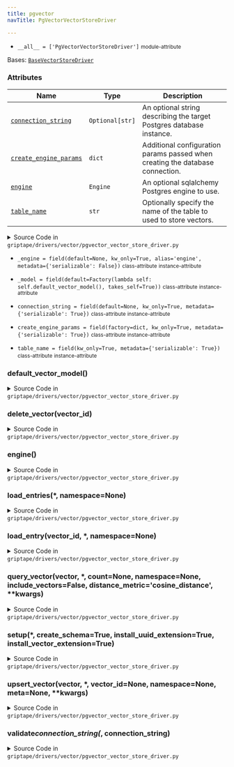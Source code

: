 ```yaml
---
title: pgvector
navTitle: PgVectorVectorStoreDriver

---
```


-   `__all__ = ['PgVectorVectorStoreDriver']` <small>module-attribute</small>  <span id="griptape.drivers.vector.pgvector.__all__"></span> 

<span id="griptape.drivers.vector.pgvector.PgVectorVectorStoreDriver"></span>

Bases:
 [`BaseVectorStoreDriver`](./#griptape.drivers.vector.BaseVectorStoreDriver "BaseVectorStoreDriver (griptape.drivers.vector.BaseVectorStoreDriver)")

### Attributes

| Name                                                                                                                                                                                                                                                                                                                                                                                                           | Type            | Description                                                                        |
| -------------------------------------------------------------------------------------------------------------------------------------------------------------------------------------------------------------------------------------------------------------------------------------------------------------------------------------------------------------------------------------------------------------- | --------------- | ---------------------------------------------------------------------------------- |
| <a href="pgvector.mdx#griptape.drivers.vector.pgvector.PgVectorVectorStoreDriver.connection_string" title="connection_string = field(default=None, kw_only=True, metadata={'serializable': True})           class-attribute       instance-attribute    (griptape.drivers.vector.pgvector.PgVectorVectorStoreDriver.connection_string)"><code class="language-python">connection_string</code></a>             | `Optional[str]` | An optional string describing the target Postgres database instance.<br/>          |
| <a href="pgvector.mdx#griptape.drivers.vector.pgvector.PgVectorVectorStoreDriver.create_engine_params" title="create_engine_params = field(factory=dict, kw_only=True, metadata={'serializable': True})           class-attribute       instance-attribute    (griptape.drivers.vector.pgvector.PgVectorVectorStoreDriver.create_engine_params)"><code class="language-python">create_engine_params</code></a> | `dict`          | Additional configuration params passed when creating the database connection.<br/> |
| <a href="pgvector.mdx#griptape.drivers.vector.pgvector.PgVectorVectorStoreDriver.engine" title="engine() (griptape.drivers.vector.pgvector.PgVectorVectorStoreDriver.engine)"><code class="language-python">engine</code></a>                                                                                                                                                                                  | `Engine`        | An optional sqlalchemy Postgres engine to use.<br/>                                |
| <a href="pgvector.mdx#griptape.drivers.vector.pgvector.PgVectorVectorStoreDriver.table_name" title="table_name = field(kw_only=True, metadata={'serializable': True})           class-attribute       instance-attribute    (griptape.drivers.vector.pgvector.PgVectorVectorStoreDriver.table_name)"><code class="language-python">table_name</code></a>                                                       | `str`           | Optionally specify the name of the table to used to store vectors.<br/>            |

<details><summary>Source Code in <code>griptape&#47;drivers&#47;vector&#47;pgvector_vector_store_driver.py</code></summary>

```python
@define
class PgVectorVectorStoreDriver(BaseVectorStoreDriver):
    """A vector store driver to Postgres using the PGVector extension.

    Attributes:
        connection_string: An optional string describing the target Postgres database instance.
        create_engine_params: Additional configuration params passed when creating the database connection.
        engine: An optional sqlalchemy Postgres engine to use.
        table_name: Optionally specify the name of the table to used to store vectors.
    """

    connection_string: Optional[str] = field(default=None, kw_only=True, metadata={"serializable": True})
    create_engine_params: dict = field(factory=dict, kw_only=True, metadata={"serializable": True})
    table_name: str = field(kw_only=True, metadata={"serializable": True})
    _model: Any = field(default=Factory(lambda self: self.default_vector_model(), takes_self=True))
    _engine: Optional[sqlalchemy.Engine] = field(
        default=None, kw_only=True, alias="engine", metadata={"serializable": False}
    )

    @connection_string.validator  # pyright: ignore[reportAttributeAccessIssue, reportOptionalMemberAccess]
    def validate_connection_string(self, _: Attribute, connection_string: Optional[str]) -> None:
        # If an engine is provided, the connection string is not used.
        if self._engine is not None:
            return

        # If an engine is not provided, a connection string is required.
        if connection_string is None:
            raise ValueError("An engine or connection string is required")

        if not connection_string.startswith("postgresql://"):
            raise ValueError("The connection string must describe a Postgres database connection")

    @lazy_property()
    def engine(self) -> sqlalchemy.Engine:
        return import_optional_dependency("sqlalchemy").create_engine(
            self.connection_string, **self.create_engine_params
        )

    def setup(
        self,
        *,
        create_schema: bool = True,
        install_uuid_extension: bool = True,
        install_vector_extension: bool = True,
    ) -> None:
        """Provides a mechanism to initialize the database schema and extensions."""
        sqlalchemy_sql = import_optional_dependency("sqlalchemy.sql")

        if install_uuid_extension:
            with self.engine.begin() as conn:
                conn.execute(sqlalchemy_sql.text('CREATE EXTENSION IF NOT EXISTS "uuid-ossp";'))

        if install_vector_extension:
            with self.engine.begin() as conn:
                conn.execute(sqlalchemy_sql.text('CREATE EXTENSION IF NOT EXISTS "vector";'))

        if create_schema:
            self._model.metadata.create_all(self.engine)

    def upsert_vector(
        self,
        vector: list[float],
        *,
        vector_id: Optional[str] = None,
        namespace: Optional[str] = None,
        meta: Optional[dict] = None,
        **kwargs,
    ) -> str:
        """Inserts or updates a vector in the collection."""
        sqlalchemy_orm = import_optional_dependency("sqlalchemy.orm")

        with sqlalchemy_orm.Session(self.engine) as session:
            obj = self._model(id=vector_id, vector=vector, namespace=namespace, meta=meta, **kwargs)

            obj = session.merge(obj)
            session.commit()

            return str(obj.id)

    def load_entry(self, vector_id: str, *, namespace: Optional[str] = None) -> BaseVectorStoreDriver.Entry:
        """Retrieves a specific vector entry from the collection based on its identifier and optional namespace."""
        sqlalchemy_orm = import_optional_dependency("sqlalchemy.orm")

        with sqlalchemy_orm.Session(self.engine) as session:
            result = session.get(self._model, vector_id)

            return BaseVectorStoreDriver.Entry(
                id=result.id,
                vector=result.vector,
                namespace=result.namespace,
                meta=result.meta,
            )

    def load_entries(self, *, namespace: Optional[str] = None) -> list[BaseVectorStoreDriver.Entry]:
        """Retrieves all vector entries from the collection, optionally filtering to only those that match the provided namespace."""
        sqlalchemy_orm = import_optional_dependency("sqlalchemy.orm")

        with sqlalchemy_orm.Session(self.engine) as session:
            query = session.query(self._model)
            if namespace:
                query = query.filter_by(namespace=namespace)

            results = query.all()

            return [
                BaseVectorStoreDriver.Entry(
                    id=str(result.id),
                    vector=result.vector,
                    namespace=result.namespace,
                    meta=result.meta,
                )
                for result in results
            ]

    def query_vector(
        self,
        vector: list[float],
        *,
        count: Optional[int] = None,
        namespace: Optional[str] = None,
        include_vectors: bool = False,
        distance_metric: str = "cosine_distance",
        **kwargs,
    ) -> list[BaseVectorStoreDriver.Entry]:
        """Performs a search on the collection to find vectors similar to the provided input vector, optionally filtering to only those that match the provided namespace."""
        sqlalchemy_orm = import_optional_dependency("sqlalchemy.orm")

        count = count or BaseVectorStoreDriver.DEFAULT_QUERY_COUNT

        distance_metrics = {
            "cosine_distance": self._model.vector.cosine_distance,
            "l2_distance": self._model.vector.l2_distance,
            "inner_product": self._model.vector.max_inner_product,
        }

        if distance_metric not in distance_metrics:
            raise ValueError("Invalid distance metric provided")

        op = distance_metrics[distance_metric]

        with sqlalchemy_orm.Session(self.engine) as session:
            # The query should return both the vector and the distance metric score.
            query_result = session.query(self._model, op(vector).label("score")).order_by(op(vector))  # pyright: ignore[reportOptionalCall]

            filter_kwargs: Optional[OrderedDict] = None

            if namespace is not None:
                filter_kwargs = OrderedDict(namespace=namespace)

            if "filter" in kwargs and isinstance(kwargs["filter"], dict):
                filter_kwargs = filter_kwargs or OrderedDict()
                filter_kwargs.update(kwargs["filter"])

            if filter_kwargs is not None:
                query_result = query_result.filter_by(**filter_kwargs)

            results = query_result.limit(count).all()

            return [
                BaseVectorStoreDriver.Entry(
                    id=str(result[0].id),
                    vector=result[0].vector if include_vectors else None,
                    score=result[1],
                    meta=result[0].meta,
                    namespace=result[0].namespace,
                )
                for result in results
            ]

    def default_vector_model(self) -> Any:
        pgvector_sqlalchemy = import_optional_dependency("pgvector.sqlalchemy")
        sqlalchemy = import_optional_dependency("sqlalchemy")
        sqlalchemy_dialects_postgresql = import_optional_dependency("sqlalchemy.dialects.postgresql")
        sqlalchemy_orm = import_optional_dependency("sqlalchemy.orm")

        @dataclass
        class VectorModel(sqlalchemy_orm.declarative_base()):
            __tablename__ = self.table_name

            id = sqlalchemy.Column(
                sqlalchemy_dialects_postgresql.UUID(as_uuid=True),
                primary_key=True,
                default=uuid.uuid4,
                unique=True,
                nullable=False,
            )
            vector = sqlalchemy.Column(pgvector_sqlalchemy.Vector())
            namespace = sqlalchemy.Column(sqlalchemy.String)
            meta = sqlalchemy.Column(sqlalchemy.JSON)

        return VectorModel

    def delete_vector(self, vector_id: str) -> NoReturn:
        raise NotImplementedError(f"{self.__class__.__name__} does not support deletion.")
```

</details>

-   `_engine = field(default=None, kw_only=True, alias='engine', metadata={'serializable': False})` <small>class-attribute</small> <small>instance-attribute</small>  <span id="griptape.drivers.vector.pgvector.PgVectorVectorStoreDriver._engine"></span> 

-   `_model = field(default=Factory(lambda self: self.default_vector_model(), takes_self=True))` <small>class-attribute</small> <small>instance-attribute</small>  <span id="griptape.drivers.vector.pgvector.PgVectorVectorStoreDriver._model"></span> 

-   `connection_string = field(default=None, kw_only=True, metadata={'serializable': True})` <small>class-attribute</small> <small>instance-attribute</small>  <span id="griptape.drivers.vector.pgvector.PgVectorVectorStoreDriver.connection_string"></span> 

-   `create_engine_params = field(factory=dict, kw_only=True, metadata={'serializable': True})` <small>class-attribute</small> <small>instance-attribute</small>  <span id="griptape.drivers.vector.pgvector.PgVectorVectorStoreDriver.create_engine_params"></span> 

-   `table_name = field(kw_only=True, metadata={'serializable': True})` <small>class-attribute</small> <small>instance-attribute</small>  <span id="griptape.drivers.vector.pgvector.PgVectorVectorStoreDriver.table_name"></span> 

<span id="griptape.drivers.vector.pgvector.PgVectorVectorStoreDriver.default_vector_model"></span>

### default_vector_model()

<details><summary>Source Code in <code>griptape&#47;drivers&#47;vector&#47;pgvector_vector_store_driver.py</code></summary>

```python
def default_vector_model(self) -> Any:
    pgvector_sqlalchemy = import_optional_dependency("pgvector.sqlalchemy")
    sqlalchemy = import_optional_dependency("sqlalchemy")
    sqlalchemy_dialects_postgresql = import_optional_dependency("sqlalchemy.dialects.postgresql")
    sqlalchemy_orm = import_optional_dependency("sqlalchemy.orm")

    @dataclass
    class VectorModel(sqlalchemy_orm.declarative_base()):
        __tablename__ = self.table_name

        id = sqlalchemy.Column(
            sqlalchemy_dialects_postgresql.UUID(as_uuid=True),
            primary_key=True,
            default=uuid.uuid4,
            unique=True,
            nullable=False,
        )
        vector = sqlalchemy.Column(pgvector_sqlalchemy.Vector())
        namespace = sqlalchemy.Column(sqlalchemy.String)
        meta = sqlalchemy.Column(sqlalchemy.JSON)

    return VectorModel
```

</details>

<span id="griptape.drivers.vector.pgvector.PgVectorVectorStoreDriver.delete_vector"></span>

### delete_vector(vector_id)

<details><summary>Source Code in <code>griptape&#47;drivers&#47;vector&#47;pgvector_vector_store_driver.py</code></summary>

```python
def delete_vector(self, vector_id: str) -> NoReturn:
    raise NotImplementedError(f"{self.__class__.__name__} does not support deletion.")
```

</details>

<span id="griptape.drivers.vector.pgvector.PgVectorVectorStoreDriver.engine"></span>

### engine()

<details><summary>Source Code in <code>griptape&#47;drivers&#47;vector&#47;pgvector_vector_store_driver.py</code></summary>

```python
@lazy_property()
def engine(self) -> sqlalchemy.Engine:
    return import_optional_dependency("sqlalchemy").create_engine(
        self.connection_string, **self.create_engine_params
    )
```

</details>

<span id="griptape.drivers.vector.pgvector.PgVectorVectorStoreDriver.load_entries"></span>

### load_entries(\*, namespace=None)

<details><summary>Source Code in <code>griptape&#47;drivers&#47;vector&#47;pgvector_vector_store_driver.py</code></summary>

```python
def load_entries(self, *, namespace: Optional[str] = None) -> list[BaseVectorStoreDriver.Entry]:
    """Retrieves all vector entries from the collection, optionally filtering to only those that match the provided namespace."""
    sqlalchemy_orm = import_optional_dependency("sqlalchemy.orm")

    with sqlalchemy_orm.Session(self.engine) as session:
        query = session.query(self._model)
        if namespace:
            query = query.filter_by(namespace=namespace)

        results = query.all()

        return [
            BaseVectorStoreDriver.Entry(
                id=str(result.id),
                vector=result.vector,
                namespace=result.namespace,
                meta=result.meta,
            )
            for result in results
        ]
```

</details>

<span id="griptape.drivers.vector.pgvector.PgVectorVectorStoreDriver.load_entry"></span>

### load_entry(vector_id, \*, namespace=None)

<details><summary>Source Code in <code>griptape&#47;drivers&#47;vector&#47;pgvector_vector_store_driver.py</code></summary>

```python
def load_entry(self, vector_id: str, *, namespace: Optional[str] = None) -> BaseVectorStoreDriver.Entry:
    """Retrieves a specific vector entry from the collection based on its identifier and optional namespace."""
    sqlalchemy_orm = import_optional_dependency("sqlalchemy.orm")

    with sqlalchemy_orm.Session(self.engine) as session:
        result = session.get(self._model, vector_id)

        return BaseVectorStoreDriver.Entry(
            id=result.id,
            vector=result.vector,
            namespace=result.namespace,
            meta=result.meta,
        )
```

</details>

<span id="griptape.drivers.vector.pgvector.PgVectorVectorStoreDriver.query_vector"></span>

### query_vector(vector, \*, count=None, namespace=None, include_vectors=False, distance_metric='cosine_distance', \*\*kwargs)

<details><summary>Source Code in <code>griptape&#47;drivers&#47;vector&#47;pgvector_vector_store_driver.py</code></summary>

```python
def query_vector(
    self,
    vector: list[float],
    *,
    count: Optional[int] = None,
    namespace: Optional[str] = None,
    include_vectors: bool = False,
    distance_metric: str = "cosine_distance",
    **kwargs,
) -> list[BaseVectorStoreDriver.Entry]:
    """Performs a search on the collection to find vectors similar to the provided input vector, optionally filtering to only those that match the provided namespace."""
    sqlalchemy_orm = import_optional_dependency("sqlalchemy.orm")

    count = count or BaseVectorStoreDriver.DEFAULT_QUERY_COUNT

    distance_metrics = {
        "cosine_distance": self._model.vector.cosine_distance,
        "l2_distance": self._model.vector.l2_distance,
        "inner_product": self._model.vector.max_inner_product,
    }

    if distance_metric not in distance_metrics:
        raise ValueError("Invalid distance metric provided")

    op = distance_metrics[distance_metric]

    with sqlalchemy_orm.Session(self.engine) as session:
        # The query should return both the vector and the distance metric score.
        query_result = session.query(self._model, op(vector).label("score")).order_by(op(vector))  # pyright: ignore[reportOptionalCall]

        filter_kwargs: Optional[OrderedDict] = None

        if namespace is not None:
            filter_kwargs = OrderedDict(namespace=namespace)

        if "filter" in kwargs and isinstance(kwargs["filter"], dict):
            filter_kwargs = filter_kwargs or OrderedDict()
            filter_kwargs.update(kwargs["filter"])

        if filter_kwargs is not None:
            query_result = query_result.filter_by(**filter_kwargs)

        results = query_result.limit(count).all()

        return [
            BaseVectorStoreDriver.Entry(
                id=str(result[0].id),
                vector=result[0].vector if include_vectors else None,
                score=result[1],
                meta=result[0].meta,
                namespace=result[0].namespace,
            )
            for result in results
        ]
```

</details>

<span id="griptape.drivers.vector.pgvector.PgVectorVectorStoreDriver.setup"></span>

### setup(\*, create_schema=True, install_uuid_extension=True, install_vector_extension=True)

<details><summary>Source Code in <code>griptape&#47;drivers&#47;vector&#47;pgvector_vector_store_driver.py</code></summary>

```python
def setup(
    self,
    *,
    create_schema: bool = True,
    install_uuid_extension: bool = True,
    install_vector_extension: bool = True,
) -> None:
    """Provides a mechanism to initialize the database schema and extensions."""
    sqlalchemy_sql = import_optional_dependency("sqlalchemy.sql")

    if install_uuid_extension:
        with self.engine.begin() as conn:
            conn.execute(sqlalchemy_sql.text('CREATE EXTENSION IF NOT EXISTS "uuid-ossp";'))

    if install_vector_extension:
        with self.engine.begin() as conn:
            conn.execute(sqlalchemy_sql.text('CREATE EXTENSION IF NOT EXISTS "vector";'))

    if create_schema:
        self._model.metadata.create_all(self.engine)
```

</details>

<span id="griptape.drivers.vector.pgvector.PgVectorVectorStoreDriver.upsert_vector"></span>

### upsert_vector(vector, \*, vector_id=None, namespace=None, meta=None, \*\*kwargs)

<details><summary>Source Code in <code>griptape&#47;drivers&#47;vector&#47;pgvector_vector_store_driver.py</code></summary>

```python
def upsert_vector(
    self,
    vector: list[float],
    *,
    vector_id: Optional[str] = None,
    namespace: Optional[str] = None,
    meta: Optional[dict] = None,
    **kwargs,
) -> str:
    """Inserts or updates a vector in the collection."""
    sqlalchemy_orm = import_optional_dependency("sqlalchemy.orm")

    with sqlalchemy_orm.Session(self.engine) as session:
        obj = self._model(id=vector_id, vector=vector, namespace=namespace, meta=meta, **kwargs)

        obj = session.merge(obj)
        session.commit()

        return str(obj.id)
```

</details>

<span id="griptape.drivers.vector.pgvector.PgVectorVectorStoreDriver.validate_connection_string"></span>

### validate*connection_string(*, connection_string)

<details><summary>Source Code in <code>griptape&#47;drivers&#47;vector&#47;pgvector_vector_store_driver.py</code></summary>

```python
@connection_string.validator  # pyright: ignore[reportAttributeAccessIssue, reportOptionalMemberAccess]
def validate_connection_string(self, _: Attribute, connection_string: Optional[str]) -> None:
    # If an engine is provided, the connection string is not used.
    if self._engine is not None:
        return

    # If an engine is not provided, a connection string is required.
    if connection_string is None:
        raise ValueError("An engine or connection string is required")

    if not connection_string.startswith("postgresql://"):
        raise ValueError("The connection string must describe a Postgres database connection")
```

</details>
